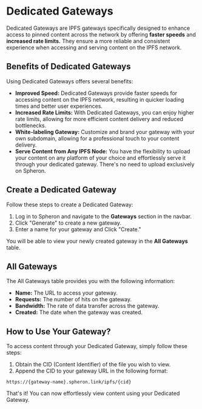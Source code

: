 
# Dedicated Gateways

Dedicated Gateways are IPFS gateways specifically designed to enhance access to pinned content across the network by offering **faster speeds** and
**increased rate limits.** They ensure a more reliable and consistent experience when accessing and serving content on the IPFS network.

## Benefits of Dedicated Gateways

Using Dedicated Gateways offers several benefits:

- **Improved Speed:** Dedicated Gateways provide faster speeds for accessing content on the IPFS network, resulting in quicker loading times and better user experiences.
- **Increased Rate Limits:** With Dedicated Gateways, you can enjoy higher rate limits, allowing for more efficient content delivery and reduced bottlenecks.
- **White-labeling Gateway:** Customize and brand your gateway with your own subdomain, allowing for a professional touch to your content delivery.
- **Serve Content from Any IPFS Node:** You have the flexibility to upload your content on any platform of your choice and effortlessly serve it through your dedicated gateway. There's no need to upload exclusively on Spheron.

## Create a Dedicated Gateway

Follow these steps to create a Dedicated Gateway:

1. Log in to Spheron and navigate to the **Gateways** section in the navbar.
2. Click "Generate" to create a new gateway.
3. Enter a name for your gateway and Click "Create."

You will be able to view your newly created gateway in the **All Gateways** table.

## All Gateways

The All Gateways table provides you with the following information:

- **Name:** The URL to access your gateway.
- **Requests:** The number of hits on the gateway.
- **Bandwidth:** The rate of data transfer across the gateway.
- **Created:** The date when the gateway was created.

## How to Use Your Gateway?

To access content through your Dedicated Gateway, simply follow these steps:

1. Obtain the CID (Content Identifier) of the file you wish to view.
2. Append the CID to your gateway URL in the following format:

```
https://{gateway-name}.spheron.link/ipfs/{cid}
```

That's it! You can now effortlessly view content using your Dedicated Gateway.

<Navigation name="Dedicated Gateways" />
